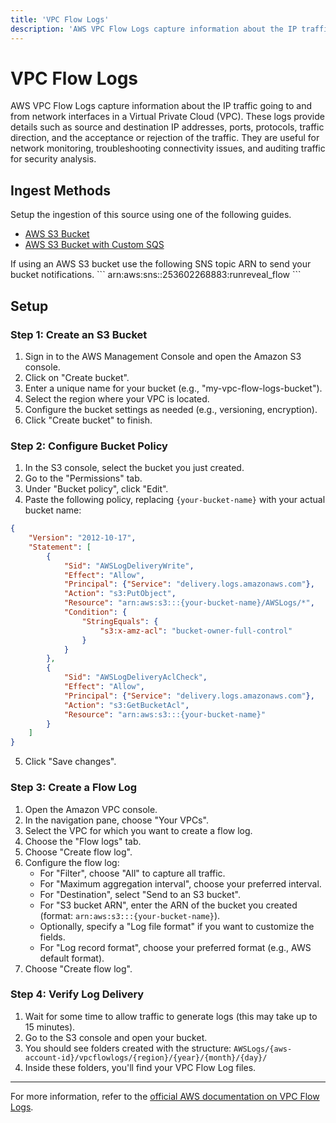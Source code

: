 ```yaml
---
title: 'VPC Flow Logs'
description: 'AWS VPC Flow Logs capture information about the IP traffic going to and from network interfaces in a Virtual Private Cloud (VPC). These logs provide details such as source and destination IP addresses, ports, protocols, traffic direction, and the acceptance or rejection of the traffic. They are useful for network monitoring, troubleshooting connectivity issues, and auditing traffic for security analysis.'
---
```



# VPC Flow Logs

AWS VPC Flow Logs capture information about the IP traffic going to and from network interfaces in a Virtual Private Cloud (VPC). These logs provide details such as source and destination IP addresses, ports, protocols, traffic direction, and the acceptance or rejection of the traffic. They are useful for network monitoring, troubleshooting connectivity issues, and auditing traffic for security analysis.

## Ingest Methods

Setup the ingestion of this source using one of the following guides.

- [AWS S3 Bucket](/sources/object-storage/s3.mdx)
- [AWS S3 Bucket with Custom SQS](/sources/object-storage/external-s3.mdx)

<Callout type='info'>
If using an AWS S3 bucket use the following SNS topic ARN to send your bucket notifications.
```
arn:aws:sns:<REGION>:253602268883:runreveal_flow
```
</Callout>

## Setup

### Step 1: Create an S3 Bucket

1. Sign in to the AWS Management Console and open the Amazon S3 console.
2. Click on "Create bucket".
3. Enter a unique name for your bucket (e.g., "my-vpc-flow-logs-bucket").
4. Select the region where your VPC is located.
5. Configure the bucket settings as needed (e.g., versioning, encryption).
6. Click "Create bucket" to finish.

### Step 2: Configure Bucket Policy

1. In the S3 console, select the bucket you just created.
2. Go to the "Permissions" tab.
3. Under "Bucket policy", click "Edit".
4. Paste the following policy, replacing `{your-bucket-name}` with your actual bucket name:

```json
{
    "Version": "2012-10-17",
    "Statement": [
        {
            "Sid": "AWSLogDeliveryWrite",
            "Effect": "Allow",
            "Principal": {"Service": "delivery.logs.amazonaws.com"},
            "Action": "s3:PutObject",
            "Resource": "arn:aws:s3:::{your-bucket-name}/AWSLogs/*",
            "Condition": {
                "StringEquals": {
                    "s3:x-amz-acl": "bucket-owner-full-control"
                }
            }
        },
        {
            "Sid": "AWSLogDeliveryAclCheck",
            "Effect": "Allow",
            "Principal": {"Service": "delivery.logs.amazonaws.com"},
            "Action": "s3:GetBucketAcl",
            "Resource": "arn:aws:s3:::{your-bucket-name}"
        }
    ]
}
```

5. Click "Save changes".

### Step 3: Create a Flow Log

1. Open the Amazon VPC console.
2. In the navigation pane, choose "Your VPCs".
3. Select the VPC for which you want to create a flow log.
4. Choose the "Flow logs" tab.
5. Choose "Create flow log".
6. Configure the flow log:
   - For "Filter", choose "All" to capture all traffic.
   - For "Maximum aggregation interval", choose your preferred interval.
   - For "Destination", select "Send to an S3 bucket".
   - For "S3 bucket ARN", enter the ARN of the bucket you created (format: `arn:aws:s3:::{your-bucket-name}`).
   - Optionally, specify a "Log file format" if you want to customize the fields.
   - For "Log record format", choose your preferred format (e.g., AWS default format).
7. Choose "Create flow log".

### Step 4: Verify Log Delivery

1. Wait for some time to allow traffic to generate logs (this may take up to 15 minutes).
2. Go to the S3 console and open your bucket.
3. You should see folders created with the structure: `AWSLogs/{aws-account-id}/vpcflowlogs/{region}/{year}/{month}/{day}/`
4. Inside these folders, you'll find your VPC Flow Log files.

---

For more information, refer to the [official AWS documentation on VPC Flow Logs](https://docs.aws.amazon.com/vpc/latest/userguide/flow-logs.html).